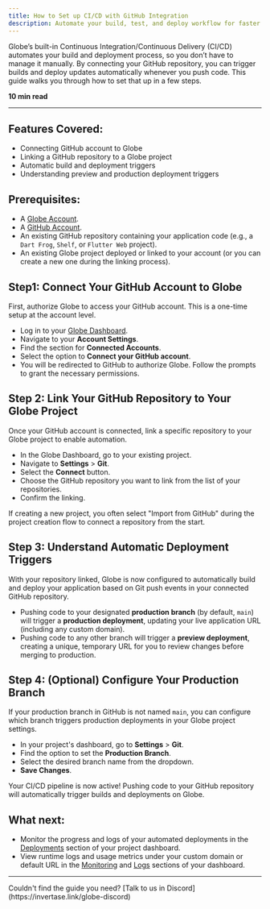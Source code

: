 ```yaml
---
title: How to Set up CI/CD with GitHub Integration
description: Automate your build, test, and deploy workflow for faster releases with Globe and GitHub.
---
```


Globe’s built-in Continuous Integration/Continuous Delivery (CI/CD) automates your build and deployment process, so you don’t have to manage it manually. By connecting your GitHub repository, you can trigger builds and deploy updates automatically whenever you push code. This guide walks you through how to set that up in a few steps.

**10 min read**

---

## Features Covered:

- Connecting GitHub account to Globe
- Linking a GitHub repository to a Globe project
- Automatic build and deployment triggers
- Understanding preview and production deployment triggers

## Prerequisites:

- A [Globe Account](https://globe.dev/login).
- A [GitHub Account](https://github.com/).
- An existing GitHub repository containing your application code (e.g., a `Dart Frog`, `Shelf`, or `Flutter Web` project).
- An existing Globe project deployed or linked to your account (or you can create a new one during the linking process).

## Step1: Connect Your GitHub Account to Globe

First, authorize Globe to access your GitHub account. This is a one-time setup at the account level.

- Log in to your [Globe Dashboard](https://globe.dev/login).
- Navigate to your **Account Settings**.
- Find the section for **Connected Accounts**.
- Select the option to **Connect your GitHub account**.
- You will be redirected to GitHub to authorize Globe. Follow the prompts to grant the necessary permissions.

## Step 2: Link Your GitHub Repository to Your Globe Project

Once your GitHub account is connected, link a specific repository to your Globe project to enable automation.

- In the Globe Dashboard, go to your existing project.
- Navigate to **Settings** > **Git**.
- Select the **Connect** button.
- Choose the GitHub repository you want to link from the list of your repositories.
- Confirm the linking.

<Info>
  If creating a new project, you often select "Import from GitHub" during the
  project creation flow to connect a repository from the start.
</Info>

## Step 3: Understand Automatic Deployment Triggers

With your repository linked, Globe is now configured to automatically build and deploy your application based on Git push events in your connected GitHub repository.

- Pushing code to your designated **production branch** (by default, `main`) will trigger a **production deployment**, updating your live application URL (including any custom domain).
- Pushing code to any other branch will trigger a **preview deployment**, creating a unique, temporary URL for you to review changes before merging to production.

## Step 4: (Optional) Configure Your Production Branch

If your production branch in GitHub is not named `main`, you can configure which branch triggers production deployments in your Globe project settings.

- In your project's dashboard, go to **Settings** > **Git**.
- Find the option to set the **Production Branch**.
- Select the desired branch name from the dropdown.
- **Save Changes**.

Your CI/CD pipeline is now active! Pushing code to your GitHub repository will automatically trigger builds and deployments on Globe.

## What next:

- Monitor the progress and logs of your automated deployments in the [Deployments](/core-concepts/deployments) section of your project dashboard.
- View runtime logs and usage metrics under your custom domain or default URL in the [Monitoring](/core-concepts/monitoring) and [Logs](/core-concepts/logs) sections of your dashboard.

---

<Info>
  Couldn't find the guide you need? [Talk to us in
  Discord](https://invertase.link/globe-discord)
</Info>
